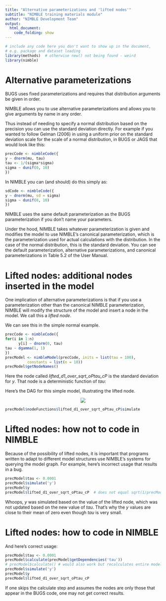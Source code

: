 ```yaml
---
title: "Alternative parameterizations and 'lifted nodes'"
subtitle: "NIMBLE training materials module"
author: "NIMBLE Development Team"
output:
  html_document:
    code_folding: show
---
```



```r
# include any code here you don't want to show up in the document,
# e.g. package and dataset loading
library(methods)  # otherwise new() not being found - weird
library(nimble)
```

# Alternative parameterizations

BUGS uses fixed parameterizations and requires that distribution arguments be given in order.

NIMBLE allows you to use alternative parameterizations and allows you to give arguments by name in any order. 

Thus instead of needing to specify a normal distribution based on the precision you can use the standard deviation directly. For example if you wanted to follow Gelman (2006) in using a uniform prior on the standard deviation scale for the scale of a normal distribution, in BUGS or JAGS that would look like this:

```r
precCode <- nimbleCode({
y ~ dnorm(mu, tau)
tau <- 1/(sigma*sigma)
sigma ~ dunif(0, 10)
})
```

In NIMBLE you can (and should) do this simply as:
```r
sdCode <- nimbleCode({
y ~ dnorm(mu, sd = sigma)
sigma ~ dunif(0, 10)
})
```

NIMBLE uses the same default parameterization as the BUGS parameterization if you don't name your parameters. 

Under the hood, NIMBLE takes whatever parameterization is given and modifies the model to use NIMBLE's canonical parameterization, which is the parameterization used for actual calculations with the distribution. In the case of the normal distribution, this is the standard deviation. You can see the default parameterization, alternative parameterizations, and canonical parameterizations in Table 5.2 of the User Manual.  

# Lifted nodes: additional nodes inserted in the model

One implication of alternative parameterizations is that if you use a parameterization other than the canonical NIMBLE parameterization, NIMBLE will modify the structure of the model and insert a node in the model. We call this a *lifted node*. 

We can see this in the simple normal example.
```r
precCode <- nimbleCode({
for(i in 1:n) 
      y[i] ~ dnorm(0, tau)
tau ~ dgamma(1, 1)
})
precModel <- nimbleModel(precCode, inits = list(tau = 100),
          constants = list(n = 10))
precModel$getNodeNames()
```

Here the node called *lifted_d1_over_sqrt_oPtau_cP* is the standard deviation for *y*. That node is a deterministic function of *tau*:

Here's the DAG for this simple model, illustrating the lifted node.

<center><img src="figures/liftedNode.jpg"></center>

```r
precModel$nodeFunctions$lifted_d1_over_sqrt_oPtau_cP$simulate
```

# Lifted nodes: how not to code in NIMBLE

Because of the possibility of lifted nodes, it is important that programs written to adapt to
different model structures use NIMBLE’s systems for querying the model
graph. For example, here's incorrect usage that results in a bug.
```r
precModel$tau <- 0.0001
precModel$simulate('y')
precModel$y
precModel$lifted_d1_over_sqrt_oPtau_cP  # does not equal sqrt(1/precModel$tau)
```

Whoops, *y* was simulated based on the value of the lifted node, which was not updated based on the new value of *tau*. That's why the *y* values are  close to their mean of zero even though *tau* is very small. 

# Lifted nodes: how to code in NIMBLE

And here's correct usage:

```r
precModel$tau <- 0.0001
precModel$calculate(precModel$getDependencies('tau'))
# precModel$calculate() # would also work but recalculates entire model
precModel$simulate('y')
precModel$y
precModel$lifted_d1_over_sqrt_oPtau_cP
```

If one skips the calculate step and assumes the nodes are only those that appear in the BUGS code, one may not get correct results.

